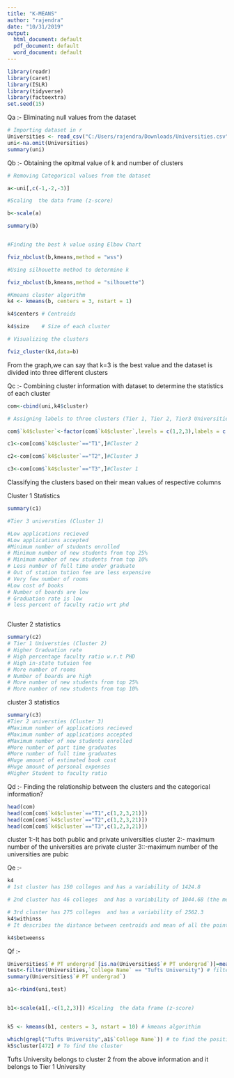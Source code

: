 ---
title: "K-MEANS"
author: "rajendra"
date: "10/31/2019"
output:
  html_document: default
  pdf_document: default
  word_document: default
---

```{r}
library(readr)
library(caret)
library(ISLR)
library(tidyverse)
library(factoextra)
set.seed(15)
```


Qa :- Eliminating null values from the dataset
```{r}
# Importing dataset in r
Universities <- read_csv("C:/Users/rajendra/Downloads/Universities.csv")
uni<-na.omit(Universities)
summary(uni)

```


Qb :- Obtaining the opitmal value of k and number of clusters

```{r}
# Removing Categorical values from the dataset

a<-uni[,c(-1,-2,-3)]

#Scaling  the data frame (z-score)

b<-scale(a)

summary(b)


#Finding the best k value using Elbow Chart

fviz_nbclust(b,kmeans,method = "wss")

#Using silhouette method to determine k

fviz_nbclust(b,kmeans,method = "silhouette")

#Kmeans cluster algorithm
k4 <- kmeans(b, centers = 3, nstart = 1)

k4$centers # Centroids

k4$size    # Size of each cluster

# Visualizing the clusters

fviz_cluster(k4,data=b)


```

From the graph,we can say that k=3 is the best value and the dataset is divided into three different  clusters

Qc :- Combining cluster information with dataset to determine the statistics of each cluster
```{r}
com<-cbind(uni,k4$cluster) 

# Assigning labels to three clusters (Tier 1, Tier 2, Tier3 Universities)

com$`k4$cluster`<-factor(com$`k4$cluster`,levels = c(1,2,3),labels = c("T3","T1","T2")) 

c1<-com[com$`k4$cluster`=="T1",]#Cluster 2

c2<-com[com$`k4$cluster`=="T2",]#Cluster 3

c3<-com[com$`k4$cluster`=="T3",]#Cluster 1


```

Classifying the clusters based on their mean values of respective columns

Cluster 1 Statistics
```{r}
summary(c1)

#Tier 3 universties (Cluster 1)

#Low applications recieved
#Low applications accepted
#Minimum number of students enrolled
# Minimum number of new students from top 25%
# Minimum number of new students from top 10%
# Less number of full time under graduate
# Out of station tution fee are less expensive
# Very few number of rooms
#Low cost of books
# Number of boards are low
# Graduation rate is low
# less percent of faculty ratio wrt phd



```
Cluster 2 statistics
```{r}
summary(c2)
# Tier 1 Universties (Cluster 2)
# Higher Graduation rate             
# High percentage faculty ratio w.r.t PHD   
# High in-state tutuion fee
# More number of rooms             
# Number of boards are high        
# More number of new students from top 25%
# More number of new students from top 10%

```
cluster 3 statistics
```{r}
summary(c3)
#Tier 2 universties (Cluster 3)
#Maximum number of applications recieved    
#Maximum number of applications accepted    
#Maximum number of new students enrolled
#More number of part time graduates
#More number of full time graduates
#Huge amount of estimated book cost
#Huge amount of personal expenses
#Higher Student to faculty ratio

```

Qd :- Finding the relationship between the clusters and the categorical information?

```{r}
head(com)
head(com[com$`k4$cluster`=="T1",c(1,2,3,21)]) 
head(com[com$`k4$cluster`=="T2",c(1,2,3,21)]) 
head(com[com$`k4$cluster`=="T3",c(1,2,3,21)])  
```


cluster 1:-It has both public and private universities
cluster 2:- maximum number of the universities are private
cluster 3::-maximum number of the universities are pubic

Qe :-
```{r}
k4
# 1st cluster has 150 colleges and has a variability of 1424.8 

# 2nd cluster has 46 colleges  and has a variability of 1044.68 (the members are closer to each other in terms of distance hen compared to other clusters)

# 3rd cluster has 275 colleges  and has a variability of 2562.3
k4$withinss
# It describes the distance between centroids and mean of all the points within a cluster

k4$betweenss
```

Qf :-
```{r}


Universities$`# PT undergrad`[is.na(Universities$`# PT undergrad`)]=mean(Universities$`# PT undergrad`,na.rm=TRUE)            # Replacining the na values with mean of that column
test<-filter(Universities,`College Name` == "Tufts University") # filtering the Tufts university 
summary(Universities$`# PT undergrad`)

a1<-rbind(uni,test)


b1<-scale(a1[,-c(1,2,3)]) #Scaling  the data frame (z-score)


k5 <- kmeans(b1, centers = 3, nstart = 10) # kmeans algorithim

which(grepl("Tufts University",a1$`College Name`)) # to find the position of tufts university
k5$cluster[472] # To find the cluster


```

Tufts University belongs to cluster 2 from the above information and it belongs to Tier 1 University